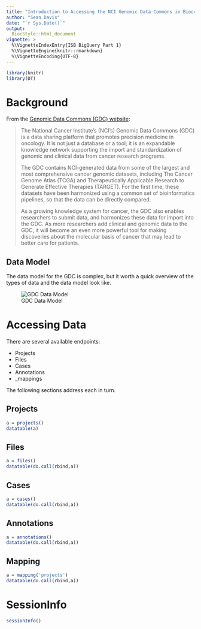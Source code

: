 ```yaml
---
title: "Introduction to Accessing the NCI Genomic Data Commons in Bioconductor"
author: "Sean Davis"
date: "`r Sys.Date()`"
output: 
  BiocStyle::html_document
vignette: >
  %\VignetteIndexEntry{ISB BigQuery Part 1}
  %\VignetteEngine{knitr::rmarkdown}
  %\VignetteEncoding{UTF-8}
---
```


```r
library(knitr)
library(DT)
```

# Background

From the [Genomic Data Commons (GDC) website](https://gdc.nci.nih.gov/about-gdc):

> The National Cancer Institute's (NCI's) Genomic Data Commons (GDC) is a data sharing platform that promotes precision medicine in oncology. It is not just a database or a tool; it is an expandable knowledge network supporting the import and standardization of genomic and clinical data from cancer research programs.
>
> The GDC contains NCI-generated data from some of the largest and most comprehensive cancer genomic datasets, including The Cancer Genome Atlas (TCGA) and Therapeutically Applicable Research to Generate Effective Therapies (TARGET). For the first time, these datasets have been harmonized using a common set of bioinformatics pipelines, so that the data can be directly compared.
>
> As a growing knowledge system for cancer, the GDC also enables researchers to submit data, and harmonizes these data for import into the GDC. As more researchers add clinical and genomic data to the GDC, it will become an even more powerful tool for making discoveries about the molecular basis of cancer that may lead to better care for patients.

## Data Model

The data model for the GDC is complex, but it worth a quick overview of the types of data and the data model look like. 

![GDC Data Model](https://gdc.nci.nih.gov/files/public/image/Model_allnodes_APIv1.1.4.png)

# Accessing Data

There are several available endpoints:

- Projects
- Files
- Cases
- Annotations
- _mappings

The following sections address each in turn.

## Projects

```r
a = projects()
datatable(a)
```

## Files

```r
a = files()
datatable(do.call(rbind,a))
```

## Cases

```r
a = cases()
datatable(do.call(rbind,a))
```

## Annotations

```r
a = annotations()
datatable(do.call(rbind,a))
```

## Mapping

```r
a = mapping('projects')
datatable(do.call(rbind,a))
```


# SessionInfo

```r
sessionInfo()
```
